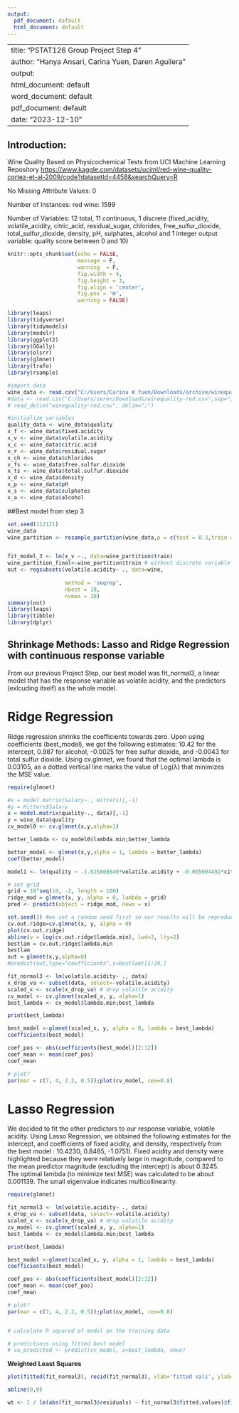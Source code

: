 ---
output:
  pdf_document: default
  html_document: default
---
--
title: "PSTAT126 Group Project Step 4"
author: "Hanya Ansari, Carina Yuen, Daren Aguilera"
output:
  html_document: default
  word_document: default
  pdf_document: default
date: "2023-12-10"
---

## Introduction:

Wine Quality Based on Physicochemical Tests from UCI Machine Learning Repository <https://www.kaggle.com/datasets/uciml/red-wine-quality-cortez-et-al-2009/code?datasetId=4458&searchQuery=R>

No Missing Attribute Values: 0

Number of Instances: red wine: 1599

Number of Variables: 12 total, 11 continuous, 1 discrete (fixed_acidity, volatile_acidity, citric_acid, residual_sugar, chlorides, free_sulfur_dioxide, total_sulfur_dioxide, density, pH, sulphates, alcohol and 1 integer output variable: quality score between 0 and 10)

```{r}
knitr::opts_chunk$set(echo = FALSE,
                      message = F,
                      warning  = F,
                      fig.width = 4,
                      fig.height = 3,
                      fig.align = 'center',
                      fig.pos = 'H',
                      warning = FALSE)

library(leaps)
library(tidyverse)
library(tidymodels)
library(modelr)
library(ggplot2)
library(GGally)
library(olsrr)
library(glmnet)
library(trafo)
library(rsample)

#import data
wine_data <- read.csv("C:/Users/Carina W Yuen/Downloads/archive/winequality-red.csv")
#data <- read.csv("C:/Users/seren/Downloads/winequality-red.csv",sep=";")  
# read_delim("winequality-red.csv", delim=";")

#initialize variables
quality_data <- wine_data$quality
x_f <- wine_data$fixed.acidity
x_v <- wine_data$volatile.acidity
x_c <- wine_data$citric.acid
x_r <- wine_data$residual.sugar
x_ch <- wine_data$chlorides
x_fs <- wine_data$free.sulfur.dioxide
x_ts <- wine_data$total.sulfur.dioxide
x_d <- wine_data$density
x_p <- wine_data$pH
x_s <- wine_data$sulphates
x_a <- wine_data$alcohol
```

##Best model from step 3


```{r}
set.seed(112121)
wine_data
wine_partition <- resample_partition(wine_data,p = c(test = 0.3,train = 0.7))


fit_model_3 <- lm(x_v ~., data=wine_partition$train)
wine_partition_final<-wine_partition$train # without discrete variable quality score
out <- regsubsets(volatile.acidity~ ., data=wine,
               
                  method = 'seqrep',
                  nbest = 10,
                  nvmax = 10)
summary(out)
library(leaps)
library(tibble)
library(dplyr)
```


## Shrinkage Methods: Lasso and Ridge Regression with continuous response variable 
From our previous Project Step, our best model was fit_normal3, a linear model that has the response variable as volatile acidity, and the predictors (exlcuding itself) as the whole model. 


# Ridge Regression
Ridge regression shrinks the coefficients towards zero. Upon using coefficients (best_model), we got the following estimates: 10.42 for the intercept, 0.987 for alcohol, -0.0025 for free sulfur dioxide, and -0.0043 for total sulfur dioxide. Using cv.glmnet, we found that the optimal lambda is 0.03105, as a dotted vertical line marks the value of Log(λ) that minimizes the MSE value.

```{r}
require(glmnet)
```

```{r}
#x = model.matrix(Salary~., Hitters)[,-1]
#y = Hitters$Salary
x = model.matrix(quality~., data)[,-1]
y = wine_data$quality
cv_model0 <- cv.glmnet(x,y,alpha=1)

better_lambda <- cv_model0$lambda.min;better_lambda

better_model <- glmnet(x,y,alpha = 1, lambda = better_lambda)
coef(better_model)
```

```{r}
model1 <- lm(quality ~ -1.025008640*volatile.acidity + -0.005994492*citric.acid +0.002477866*residual.sugar + -1.762098962*chlorides + 0.002860910*free.sulfur.dioxide  + -0.002816664*total.sulfur.dioxide + -0.401321138*pH + 0.831568363*sulphates + 0.285812804*alcohol, data)
```


```{r}
# set grid 
grid = 10^seq(10, -2, length = 100)
ridge_mod = glmnet(x, y, alpha = 0, lambda = grid)
pred <- predict(object = ridge_mod, newx = x)
```

```{r}
set.seed(1) #we set a random seed first so our results will be reproducible.
cv.out.ridge=cv.glmnet(x, y, alpha = 0)
plot(cv.out.ridge)
abline(v = log(cv.out.ridge$lambda.min), lwd=3, lty=2)
bestlam = cv.out.ridge$lambda.min
bestlam
out = glmnet(x,y,alpha=0)
#predict(out,type="coefficients",s=bestlam)[1:20,]
```



```{r}
fit_normal3 <- lm(volatile.acidity~ ., data)
x_drop_va <- subset(data, select=-volatile.acidity)
scaled_x <- scale(x_drop_va) # drop volatile acidity
cv_model <- cv.glmnet(scaled_x, y, alpha=1)
best_lambda <- cv_model$lambda.min;best_lambda

print(best_lambda)

best_model <-glmnet(scaled_x, y, alpha = 0, lambda = best_lambda)
coefficients(best_model)

coef_pos <- abs(coefficients(best_model)[2:12])
coef_mean <- mean(coef_pos)
coef_mean

# plot?
par(mar = c(7, 4, 2.2, 0.5));plot(cv_model, cex=0.8)

```
# Lasso Regression
We decided to fit the other predictors to our response variable, volatile acidity. Using Lasso Regression, we obtained the following estimates for the intercept, and coefficients of fixed acidity, and density, respectively from the best model : 10.4230, 0.8485, -1.0751). Fixed acidity and density were highlighted because they were relatively large in magnitude, compared to the mean predictor magnitude (excluding the intercept) is about 0.3245. The optimal lambda (to minimize test MSE) was calculated to be about 0.001139. The small eigenvalue indicates multicollinearity.
```{r}
require(glmnet)

fit_normal3 <- lm(volatile.acidity~ ., data)
x_drop_va <- subset(data, select=-volatile.acidity)
scaled_x <- scale(x_drop_va) # drop volatile acidity
cv_model <- cv.glmnet(scaled_x, y, alpha=1)
best_lambda <- cv_model$lambda.min;best_lambda

print(best_lambda)

best_model <-glmnet(scaled_x, y, alpha = 1, lambda = best_lambda)
coefficients(best_model)

coef_pos <- abs(coefficients(best_model)[2:12])
coef_mean <- mean(coef_pos)
coef_mean

# plot?
par(mar = c(7, 4, 2.2, 0.5));plot(cv_model, cex=0.8)


# calculate R squared of model on the training data

# predictions using fitted best model
# va_predicted <- predict(cv_model, s=best_lambda, newx)
```
**Weighted Least Squares**
```{r}
plot(fitted(fit_normal3), resid(fit_normal3), xlab='fitted vals', ylab='residuals')

abline(0,0)

wt <- 1 / lm(abs(fit_normal3$residuals) ~ fit_normal3$fitted.values)$fitted.values^2

```

 
